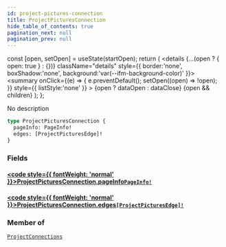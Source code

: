 ```yaml
---
id: project-pictures-connection
title: ProjectPicturesConnection
hide_table_of_contents: true
pagination_next: null
pagination_prev: null
---
```







  const [open, setOpen] = useState(startOpen);
  return (
    <details {...(open ? { open: true } : {})} className="details" style={{ border:'none', boxShadow:'none', background:'var(--ifm-background-color)' }}>
      <summary
        onClick={(e) => {
          e.preventDefault();
          setOpen((open) => !open);
        }}
        style={{ listStyle:'none' }}
      >
      {open ? dataOpen : dataClose}
      </summary>
      {open && children}
    </details>
  );
};




No description


```graphql
type ProjectPicturesConnection {
  pageInfo: PageInfo!
  edges: [ProjectPicturesEdge]!
}
```




### Fields

#### [<code style={{ fontWeight: 'normal' }}>ProjectPicturesConnection.<b>pageInfo</b></code>](#)<Bullet />[`PageInfo!`](/cris/objects/page-info) <Badge class="secondary" text="non-null"/> <Badge class="secondary" text="object"/>
> 
> 

#### [<code style={{ fontWeight: 'normal' }}>ProjectPicturesConnection.<b>edges</b></code>](#)<Bullet />[`[ProjectPicturesEdge]!`](/cris/objects/project-pictures-edge) <Badge class="secondary" text="non-null"/> <Badge class="secondary" text="object"/>
> 
> 



### Member of

[`ProjectConnections`](/cris/objects/project-connections)  <Badge class="secondary" text="object"/>

